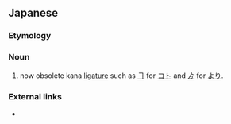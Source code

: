 ==Japanese==
{{ja-kanjitab|ごう|りゃく|か|k3=が|な|yomi=on}}

===Etymology===
{{rfe|lang=ja}}

===Noun===
{{ja-noun|ごうりゃくがな|kyu=合略假名}}

# now obsolete kana [[ligature]] such as [[ヿ]] for [[こと|コト]] and [[ゟ]] for [[より]].

===External links===
* {{pedia|lang=ja}}